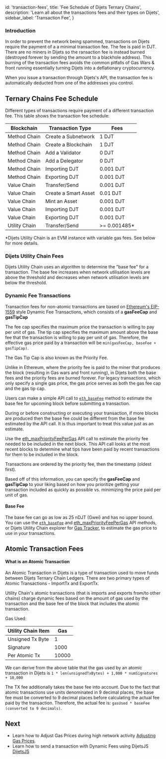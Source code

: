 
  id: 'transaction-fees',
  title: 'Fee Schedule of Dijets Ternary Chains',
  description: 'Learn all about the transactions fees and their types on Dijets',
  sidebar_label: 'Transaction Fee',
}

### Introduction

In order to prevent the network being spammed, transactions on Dijets require the payment of a
a minimal transaction fee. The fee is paid in DJT. There are no miners in Dijets so the ransaction fee is instead burned
(destroyed forever by sending the amount to a blackhole address). This burning of the transaction fees avoids the common pitfalls of Gas Wars & front running
essentially turning Dijets into a deflationary cryptocurrency.

When you issue a transaction through Dijets's API, the transaction fee is
automatically deducted from one of the addresses you control.

## Ternary Chains Fee Schedule

Different types of transactions require payment of a different transaction fee.
This table shows the transaction fee schedule:

| Blockchain          | Transaction Type          | Fees        |
| ------------------- | ------------------------- | ----------- |
| Method Chain        | Create a Subnetwork       | 1 DJT      |
| Method Chain        | Create a Blockchain       | 1 DJT      |
| Method Chain        | Add a Validator           | 0 DJT      |
| Method Chain        | Add a Delegator           | 0 DJT      |
| Method Chain        | Importing DJT            | 0.001 DJT  |
| Method Chain        | Exporting DJT            | 0.001 DJT  |
| Value Chain         | Transfer/Send             | 0.001 DJT  |
| Value Chain         | Create a Smart Asset      | 0.01 DJT   |
| Value Chain         | Mint an Asset             | 0.001 DJT  |
| Value Chain         | Importing DJT            | 0.001 DJT  |
| Value Chain         | Exporting DJT            | 0.001 DJT  |
| Utility Chain       | Transfer/Send             | >= 0.001485*|

*Dijets Utility Chain is an EVM instance with variable gas fees. See below for more details.

### Dijets Utility Chain Fees

Dijets Utility Chain uses an algorithm to determine the "base fee" for a
transaction. The base fee increases when network utilisation levels are above the threshold
and decreases when network utilisation levels are below the threshold.

### Dynamic Fee Transactions

Transaction fees for non-atomic transactions are based on [Ethereum's EIP-1559](https://eips.ethereum.org/EIPS/eip-1559)
style Dynamic Fee Transactions, which consists of a **gasFeeCap** and **gasTipCap**

The fee cap specifies the maximum price the transaction is willing to pay per
unit of gas. The tip cap specifies the maximum
amount above the base fee that the transaction is willing to pay per unit of
gas. Therefore, the effective gas price paid by a transaction will be
`min(gasFeeCap, baseFee + gasTipCap)`. 

<Admonition type="info">
The Gas Tip Cap is also known as the Priority Fee.
</Admonition>

Unlike in Ethereum, where the priority
fee is paid to the miner that produces the block (resulting in Gas wars and front running), in Dijets both the base fees
and the priority fees are burned forever. For legacy transactions, which only specify a
single gas price, the gas price serves as both the gas fee cap and the gas tip
cap.

Users can make a simple API call to [`eth_baseFee`]()
method to estimate the base fee for upcoming block before submitting a transaction. 

<Admonition type="caution">
During or before constructing or executing your transaction, if more blocks are produced
then the base fee could be different from the base fee estimated by the API
call. It is thus important to treat this value just as an estimate.
</Admonition>

Use the
[eth_maxPriorityFeePerGas]()
API call to estimate the priority fee needed to be included in the next block. This API
call looks at the most recent blocks to determine what tips have been paid by
recent transactions for them to be included in the block.

Transactions are ordered by the priority fee, then the timestamp (oldest first).

Based off of this information, you can specify the **gasFeeCap** and **gasTipCap**
to your liking based on how you prioritize getting your transaction included as
quickly as possible vs. minimizing the price paid per unit of gas.

#### Base Fee

The base fee can go as low as 25 nDJT (Gwei) and has no upper bound. You can
use the [`eth_baseFee`]() and
[eth_maxPriorityFeePerGas]()
API methods, or Dijets Utility Chain explorer for [Gas
Tracker](https://utility-explorer.swedencentral.cloudapp.azure.com), to estimate the gas price to use in
your transactions.

## Atomic Transaction Fees

#### What is an Atomic Transaction

An Atomic Transaction in Dijets is a type of transaction used to move funds between Dijets Ternary Chain Ledgers. There are two primary types
of Atomic Transactions - ImportTx and ExportTx.

Utility Chain's atomic transactions (that is imports and exports from/to other chains)
charge dynamic fees based on the amount of gas used by the transaction and the
base fee of the block that includes the atomic transaction.

Gas Used:

| Utility Chain Item  | Gas          |
| ------------------- | ------------ |
| Unsigned Tx Byte    | 1            |
| Signature           | 1000         |
| Per Atomic Tx       | 10000        |

We can derive from the above table that the gas used by an atomic transaction in Dijets is `1 * len(unsignedTxBytes) +
1,000 * numSignatures + 10,000`

The TX fee additionally takes the base fee into account. Due to the fact that
atomic transactions use units denominated in 9 decimal places, the base fee must
be converted to 9 decimal places before calculating the actual fee paid by the
transaction. Therefore, the actual fee is: `gasUsed * baseFee (converted to 9
decimals)`.

## Next

- Learn how to Adjust Gas Prices during high network activity [Adjusting Gas Prices](/guides/getting-started/tutorials/dynamic-gas-fee).
- Learn how to send a transaction with Dynamic Fees using DijetsJS [DijetsJS](/guides/getting-started/tutorials/dynamic-gas-fee)


